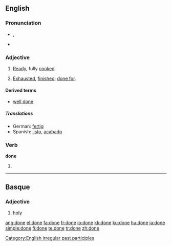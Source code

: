 {{wikipedia|dab=done}}
==English==

{{rank|better|name|among|210|done|days|something|gave}}

===Pronunciation===
*{{IPA|/'dʌn/}}, {{SAMPA|/"dVn/}}
*{{audio|En-ca-done.ogg|Audio (CA)}}
*:{{rhymes|ʌn}}

===Adjective===
{{en-adj}}

# {{context|of meat or other foods}} [[ready|Ready]], fully [[cooked]].
# [[exhausted|Exhausted]], [[finished]]; [[done for]].

====Derived terms====
*[[well done]]

=====Translations=====
*German: [[fertig]]
*Spanish: [[listo]], [[acabado]]

===Verb===
'''done'''

# {{past participle of|[[do]]}}

[[Category:English irregular past participles]]

----

==Basque==

===Adjective===
{{infl|eu|adjective}}

# [[holy]]

[[ang:done]]
[[el:done]]
[[fa:done]]
[[fr:done]]
[[io:done]]
[[kk:done]]
[[ku:done]]
[[hu:done]]
[[ja:done]]
[[simple:done]]
[[fi:done]]
[[te:done]]
[[tr:done]]
[[zh:done]]